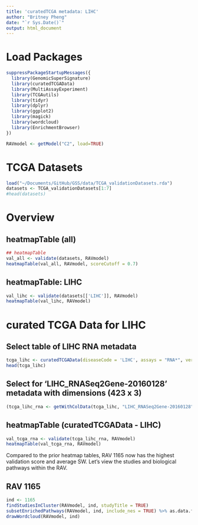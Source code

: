 ```yaml
---
title: 'curatedTCGA metadata: LIHC'
author: "Britney Pheng"
date: "`r Sys.Date()`"
output: html_document
---
```


# Load Packages
```r
suppressPackageStartupMessages({
  library(GenomicSuperSignature)
  library(curatedTCGAData)
  library(MultiAssayExperiment)
  library(TCGAutils)
  library(tidyr)
  library(dplyr)
  library(ggplot2)
  library(magick)
  library(wordcloud)
  library(EnrichmentBrowser)
})
```

```r
RAVmodel <- getModel("C2", load=TRUE)
```

# TCGA Datasets
```r
load("~/Documents/GitHub/GSS/data/TCGA_validationDatasets.rda")
datasets <- TCGA_validationDatasets[1:7]
#head(datasets)
```

# Overview
## heatmapTable (all)
```r
## heatmapTable
val_all <- validate(datasets, RAVmodel)
heatmapTable(val_all, RAVmodel, scoreCutoff = 0.7)
```
## heatmapTable: LIHC
```r
val_lihc <- validate(datasets[['LIHC']], RAVmodel)
heatmapTable(val_lihc, RAVmodel)
```
# curated TCGA Data for LIHC

## Select table of LIHC RNA metadata
```r
tcga_lihc <- curatedTCGAData(diseaseCode = 'LIHC', assays = "RNA*", version = "2.0.1", dry.run = FALSE)
head(tcga_lihc)
```
## Select for 'LIHC_RNASeq2Gene-20160128' metadata with dimensions (423 x 3)
```r
(tcga_lihc_rna <- getWithColData(tcga_lihc, "LIHC_RNASeq2Gene-20160128", mode = "append"))
```

## heatmapTable (curatedTCGAData - LIHC)
```r
val_tcga_rna <- validate(tcga_lihc_rna, RAVmodel)
heatmapTable(val_tcga_rna, RAVmodel)
```

Compared to the prior heatmap tables, RAV 1165 now has the highest validation score and average SW. Let's view the studies and biological pathways within the RAV.

## RAV 1165
```r
ind <- 1165
findStudiesInCluster(RAVmodel, ind, studyTitle = TRUE)
subsetEnrichedPathways(RAVmodel, ind, include_nes = TRUE) %>% as.data.frame
drawWordcloud(RAVmodel, ind)
```


